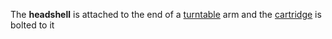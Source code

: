 {{wiktionary}}

The '''headshell''' is attached to the end of a [[turntable]] arm and the [[cartridge]] is bolted to it